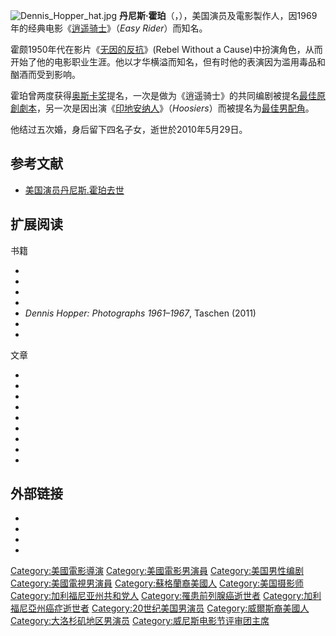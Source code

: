 {{noteTA
|T=zh-hk:丹尼斯·賀柏; zh-tw:丹尼斯·霍柏; zh-hans:丹尼斯·霍珀;
|G1=Movie
|1=zh-hk:賀柏; zh-tw:霍柏; zh-hans:霍珀;}}
[[File:Dennis_Hopper_hat.jpg|thumb]]
'''丹尼斯·霍珀'''（{{lang|en|Dennis Hopper}}，{{bd|1936年|5月17日|2010年|5月29日|catIdx=Hopper, Dennis}}），美国演员及電影製作人，因1969年的经典电影《[[逍遥骑士|逍遥骑士]]》（''Easy Rider''）而知名。

霍颇1950年代在影片《[[无因的反抗|无因的反抗]]》(Rebel Without a Cause)中扮演角色，从而开始了他的电影职业生涯。他以才华横溢而知名，但有时他的表演因为滥用毒品和酗酒而受到影响。

霍珀曾两度获得[[奥斯卡奖|奥斯卡奖]]提名，一次是做为《逍遥骑士》的共同编剧被提名[[奧斯卡最佳原創劇本獎|最佳原創劇本]]，另一次是因出演《[[印地安纳人|印地安纳人]]》（''Hoosiers''）而被提名为[[奧斯卡最佳男配角獎|最佳男配角]]。

他结过五次婚，身后留下四名子女，逝世於2010年5月29日。

== 参考文献 ==
*[https://web.archive.org/web/20100616032242/http://www1.voanews.com/chinese/news/arts/2010530-OBIT-DENNIS-HOPPER-95207719.html 美国演员丹尼斯.霍珀去世]
{{VOA}}

== 扩展阅读 ==
;书籍
{{refbegin}}
*{{cite book | last = Biskind | first = Peter | title = Easy Riders, Raging Bulls: How the Sex-Drugs-and-Rock 'N' Roll Generation Saved Hollywood | url = https://archive.org/details/easyridersraging00biski | publisher = Simon and Schuster | year = 1999}}
*{{cite book | last = Hoberman | first = J. | title = Dennis Hopper: From Method to Madness | publisher = Walker Art Center | year = 1988}}
*{{cite book | last = Krull | first = Craig | title = Photographing the LA Art Scene: 1955–1975 | publisher = Craig Krull Gallery | year = 1996}}
*{{cite book | last = Rodriguez | first = Elean | title = Dennis Hopper: A Madness to his Method | url = https://archive.org/details/dennishoppermadn00rodr | publisher = St. Martin's Press | year = 1988}}
* ''Dennis Hopper: Photographs 1961–1967'', Taschen (2011)
*{{cite book | last = Winkler | first = Peter L. | title = Dennis Hopper: The Wild Ride of a Hollywood Rebel | url = https://archive.org/details/isbn_9781569804490 | publisher = Barricade Books | year = 2011}}
*{{cite book | last = Folsom | first = Tom | title = Hopper: A Journey into the American Dream | url = https://archive.org/details/hopperjourneyint0000fols_w4g3 | publisher = It Books/HarperCollins | year = 2013}}
{{refend}}
;文章
{{refbegin}}
* {{cite journal | last = Algar | first = N. | title = Hopper at Birmingham | journal = Sight and Sound | location = London | date = Summer 1982}}
* {{cite journal | last = Burke | first = Tom | title = Dennis Hopper Saves the Movies | publisher = Esquire | location = New Yor | date = 1970-12}}
* {{cite journal | last = Burns | first = Dan E. | title = Dennis Hopper's ''The Last Movie'': Beginning of the End | publisher = Literature/Film Quarterly | year = 1979}}
* {{cite journal | last = Herring | first = H. D. | title = Out of the Dream and into the Nightmare: Dennis Hopper's Apocalyptic Vision of America | publisher = Journal of Popular Film | location = Washington, D.C. | date = Winter 1983}}
*{{cite news | last = Hopper | first = Marin | url = http://tmagazine.blogs.nytimes.com/2014/09/09/dennis-hopper-day-descends-on-taos-new-mexico/ | title = Dennis Hopper Day Descends On Taos, N.M. | work = The New York Time Style Magazine | date = 2014-09-09 | accessdate = 2017-01-05 | archive-date = 2020-10-29 | archive-url = https://web.archive.org/web/20201029132425/https://tmagazine.blogs.nytimes.com/2014/09/09/dennis-hopper-day-descends-on-taos-new-mexico | dead-url = no }}
* {{cite journal | last = Macklin | first = F. A. | title = Easy Rider: The Initiation of Dennis Hopper | publisher = Film Heritage | location = Dayton, Ohio | date = Fall 1969}}
* {{cite journal | last = Martin | first = A. | title = Dennis Hopper: Out of the Blue and into the Black | publisher = Cinema Papers | location = Melbourne | date = 1987-07}}
* {{cite journal | last = Scharres | first = B. | title = From Out of the Blue: The Return of Dennis Hopper | journal = Journal of the University Film and Video Assoc. | location = Carbondale, IL | date = Spring 1983}}
* {{cite journal | last = Weber | first = Bruce | title = A Wild Man is Mellowing, Albeit Not on Screen | journal = New York Times | date = 1994-09-08}}
{{refend}}

== 外部链接 ==
{{Portal box|人物|堪萨斯州}}
{{Commonscat|Dennis Hopper}}
*{{IMDb name|454}}
*{{Tcmdb name}}
*{{amg name|94825}}
*{{Commons-inline}}

{{国家影评人协会最佳男配角}}
{{MTV影视大奖最佳反派}}
{{威尼斯电影节评审团主席}}
{{Authority control}}

{{DEFAULTSORT:Hopper, Dennis}}
[[Category:美國電影導演|Category:美國電影導演]]
[[Category:美國電影男演員|Category:美國電影男演員]]
[[Category:美国男性编剧|Category:美国男性编剧]]
[[Category:美國電視男演員|Category:美國電視男演員]]
[[Category:蘇格蘭裔美國人|Category:蘇格蘭裔美國人]]
[[Category:美国摄影师|Category:美国摄影师]]
[[Category:加利福尼亚州共和党人|Category:加利福尼亚州共和党人]]
[[Category:罹患前列腺癌逝世者|Category:罹患前列腺癌逝世者]]
[[Category:加利福尼亞州癌症逝世者|Category:加利福尼亞州癌症逝世者]]
[[Category:20世纪美国男演员|Category:20世纪美国男演员]]
[[Category:威爾斯裔美國人|Category:威爾斯裔美國人]]
[[Category:大洛杉矶地区男演员|Category:大洛杉矶地区男演员]]
[[Category:威尼斯电影节评审团主席|Category:威尼斯电影节评审团主席]]
